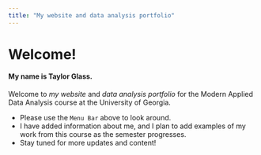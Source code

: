 ```yaml
---
title: "My website and data analysis portfolio"
---
```


# Welcome!

#### My name is Taylor Glass.

Welcome to *my website* and *data analysis portfolio* for the Modern Applied Data Analysis course at the University of Georgia. 

-   Please use the `Menu Bar` above to look around.
-   I have added information about me, and I plan to add examples of my work from this course as the semester progresses. 
-   Stay tuned for more updates and content! 


